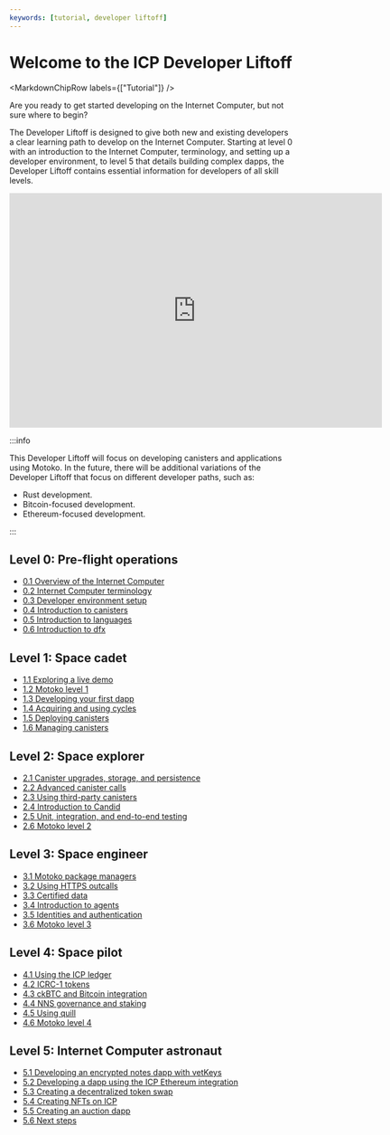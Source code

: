```yaml
---
keywords: [tutorial, developer liftoff]
---
```



# Welcome to the ICP Developer Liftoff

<MarkdownChipRow labels={["Tutorial"]} />



Are you ready to get started developing on the Internet Computer, but not sure where to begin?

The Developer Liftoff is designed to give both new and existing developers a clear learning path to develop on the Internet Computer. Starting at level 0 with an introduction to the Internet Computer, terminology, and setting up a developer environment, to level 5 that details building complex dapps, the Developer Liftoff contains essential information for developers of all skill levels.

<div class="text--center">
<p> </p>
</div>
<div class="text--center">
<iframe width="660" height="415" src="https://www.youtube.com/embed/oBUpJ4CqmN0?si=BYELbq52oUMKHHaX" title="YouTube video player" frameborder="0" allow="accelerometer; autoplay; clipboard-write; encrypted-media; gyroscope; picture-in-picture; web-share" allowfullscreen></iframe> </div>

:::info

This Developer Liftoff will focus on developing canisters and applications using Motoko. In the future, there will be additional variations of the Developer Liftoff that focus on different developer paths, such as:

- Rust development.
- Bitcoin-focused development.
- Ethereum-focused development.

:::

## Level 0: Pre-flight operations

- [0.1 Overview of the Internet Computer](/docs/tutorials/developer-liftoff/level-0/ic-overview )
- [0.2 Internet Computer terminology](/docs/tutorials/developer-liftoff/level-0/ic-terms )
- [0.3 Developer environment setup](/docs/tutorials/developer-liftoff/level-0/dev-env )
- [0.4 Introduction to canisters](/docs/tutorials/developer-liftoff/level-0/intro-canisters )
- [0.5 Introduction to languages](/docs/tutorials/developer-liftoff/level-0/intro-languages )
- [0.6 Introduction to dfx](/docs/tutorials/developer-liftoff/level-0/intro-dfx )

## Level 1: Space cadet

- [1.1 Exploring a live demo](/docs/tutorials/developer-liftoff/level-1/1.1-live-demo )
- [1.2 Motoko level 1](/docs/tutorials/developer-liftoff/level-1/1.2-motoko-lvl1 )
- [1.3 Developing your first dapp](/docs/tutorials/developer-liftoff/level-1/1.3-first-dapp )
- [1.4 Acquiring and using cycles](/docs/tutorials/developer-liftoff/level-1/1.4-using-cycles )
- [1.5 Deploying canisters](/docs/tutorials/developer-liftoff/level-1/1.5-deploying-canisters )
- [1.6 Managing canisters](/docs/tutorials/developer-liftoff/level-1/1.6-managing-canisters )


## Level 2: Space explorer

- [2.1 Canister upgrades, storage, and persistence](/docs/tutorials/developer-liftoff/level-2/2.1-storage-persistence )
- [2.2 Advanced canister calls](/docs/tutorials/developer-liftoff/level-2/2.2-advanced-canister-calls )
- [2.3 Using third-party canisters](/docs/tutorials/developer-liftoff/level-2/2.3-third-party-canisters )
- [2.4 Introduction to Candid](/docs/tutorials/developer-liftoff/level-2/2.4-intro-candid )
- [2.5 Unit, integration, and end-to-end testing](/docs/tutorials/developer-liftoff/level-2/2.5-unit-testing )
- [2.6 Motoko level 2](/docs/tutorials/developer-liftoff/level-2/2.6-motoko-lvl2 )


## Level 3: Space engineer

- [3.1 Motoko package managers](/docs/tutorials/developer-liftoff/level-3/3.1-package-managers )
- [3.2 Using HTTPS outcalls](/docs/tutorials/developer-liftoff/level-3/3.2-https-outcalls )
- [3.3 Certified data](/docs/tutorials/developer-liftoff/level-3/3.3-certified-data )
- [3.4 Introduction to agents](/docs/tutorials/developer-liftoff/level-3/3.4-intro-to-agents )
- [3.5 Identities and authentication](/docs/tutorials/developer-liftoff/level-3/3.5-identities-and-auth )
- [3.6 Motoko level 3](/docs/tutorials/developer-liftoff/level-3/3.6-motoko-lvl3 )

## Level 4: Space pilot

- [4.1 Using the ICP ledger](/docs/tutorials/developer-liftoff/level-4/4.1-icp-ledger )
- [4.2 ICRC-1 tokens](/docs/tutorials/developer-liftoff/level-4/4.2-icrc-tokens )
- [4.3 ckBTC and Bitcoin integration](/docs/tutorials/developer-liftoff/level-4/4.3-ckbtc-and-bitcoin )
- [4.4 NNS governance and staking](/docs/tutorials/developer-liftoff/level-4/4.4-nns-governance )
- [4.5 Using quill](/docs/tutorials/developer-liftoff/level-4/4.5-using-quill )
- [4.6 Motoko level 4](/docs/tutorials/developer-liftoff/level-4/4.6-motoko-lvl4 )

## Level 5: Internet Computer astronaut

- [5.1 Developing an encrypted notes dapp with vetKeys](/docs/tutorials/developer-liftoff/level-5/5.1-vetKeys-tutorial )
- [5.2 Developing a dapp using the ICP Ethereum integration](/docs/tutorials/developer-liftoff/level-5/5.2-ICP-ETH-tutorial )
- [5.3 Creating a decentralized token swap](/docs/tutorials/developer-liftoff/level-5/5.3-token-swap-tutorial )
- [5.4 Creating NFTs on ICP](/docs/tutorials/developer-liftoff/level-5/5.4-NFT-tutorial )
- [5.5 Creating an auction dapp](/docs/tutorials/developer-liftoff/level-5/5.5-auction-tutorial )
- [5.6 Next steps](/docs/tutorials/developer-liftoff/level-5/5.6-next-steps )
